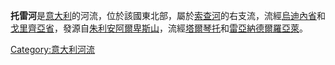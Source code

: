 '''托雷河'''是[[意大利|意大利]]的河流，位於該國東北部，屬於[[索查河|索查河]]的右支流，流經[[烏迪內省|烏迪內省]]和[[戈里齊亞省|戈里齊亞省]]，發源自[[朱利安阿爾卑斯山|朱利安阿爾卑斯山]]，流經[[塔爾琴托|塔爾琴托]]和[[雷亞納德爾羅亞萊|雷亞納德爾羅亞萊]]。

{{Italy-geo-stub}}
[[Category:意大利河流|Category:意大利河流]]